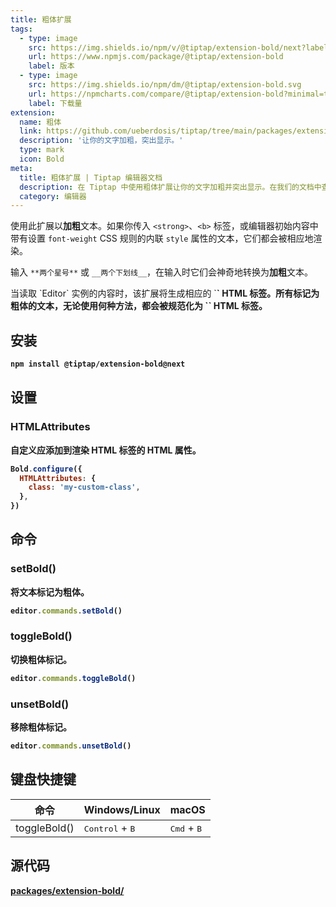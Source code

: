 ```yaml
---
title: 粗体扩展
tags:
  - type: image
    src: https://img.shields.io/npm/v/@tiptap/extension-bold/next?label=version
    url: https://www.npmjs.com/package/@tiptap/extension-bold
    label: 版本
  - type: image
    src: https://img.shields.io/npm/dm/@tiptap/extension-bold.svg
    url: https://npmcharts.com/compare/@tiptap/extension-bold?minimal=true
    label: 下载量
extension:
  name: 粗体
  link: https://github.com/ueberdosis/tiptap/tree/main/packages/extension-bold
  description: '让你的文字加粗，突出显示。'
  type: mark
  icon: Bold
meta:
  title: 粗体扩展 | Tiptap 编辑器文档
  description: 在 Tiptap 中使用粗体扩展让你的文字加粗并突出显示。在我们的文档中查看更多信息！
  category: 编辑器
---
```



使用此扩展以**加粗**文本。如果你传入 `<strong>`、`<b>` 标签，或编辑器初始内容中带有设置 `font-weight` CSS 规则的内联 `style` 属性的文本，它们都会被相应地渲染。

输入 `**两个星号**` 或 `__两个下划线__`，在输入时它们会神奇地转换为**加粗**文本。

<CodeDemo path="/Marks/Bold" />

<Callout title="限制" variant="default">
    当读取 `Editor` 实例的内容时，该扩展将生成相应的 `<strong>` HTML 标签。所有标记为粗体的文本，无论使用何种方法，都会被规范化为 `<strong>` HTML 标签。
</Callout>

## 安装

```bash
npm install @tiptap/extension-bold@next
```

## 设置

### HTMLAttributes

自定义应添加到渲染 HTML 标签的 HTML 属性。

```js
Bold.configure({
  HTMLAttributes: {
    class: 'my-custom-class',
  },
})
```

## 命令

### setBold()

将文本标记为粗体。

```js
editor.commands.setBold()
```

### toggleBold()

切换粗体标记。

```js
editor.commands.toggleBold()
```

### unsetBold()

移除粗体标记。

```js
editor.commands.unsetBold()
```

## 键盘快捷键

| 命令          | Windows/Linux                    | macOS                        |
| ------------ | -------------------------------- | ----------------------------- |
| toggleBold() | <kbd>Control</kbd> + <kbd>B</kbd> | <kbd>Cmd</kbd> + <kbd>B</kbd> |

## 源代码

[packages/extension-bold/](https://github.com/ueberdosis/tiptap/blob/main/packages/extension-bold/)